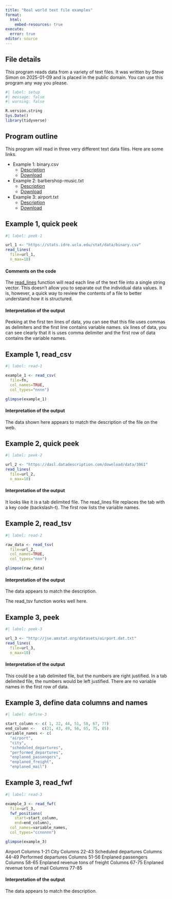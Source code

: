 ```yaml
---
title: "Real world text file examples"
format: 
  html:
    embed-resources: true
execute: 
  error: true
editor: source
---
```


## File details

This program reads data from a variety of text files. It was written by Steve Simon on 2025-01-09 and is placed in the public domain. You can use this program any way you please.

```r
#| label: setup
#| message: false
#| warning: false

R.version.string
Sys.Date()
library(tidyverse)
```

## Program outline

This program will read in three very different text data files. Here are some links.

-   Example 1: binary.csv
    -   [Description][ref01]
    -   [Download][ref02]
-   Example 2: barbershop-music.txt
    -   [Description][ref03]
    -   [Download][ref04]
-   Example 3: airport.txt
    -   [Description][ref05]
    -   [Download][ref06]

[ref01]: https://stats.idre.ucla.edu/r/dae/logit-regression/
[ref02]: https://stats.idre.ucla.edu/stat/data/binary.csv
[ref03]: https://dasl.datadescription.com/datafile/barbershop-music/
[ref04]: https://dasl.datadescription.com/download/data/3061
[ref05]: http://jse.amstat.org/datasets/airport.txt
[ref06]: http://jse.amstat.org/datasets/airport.dat.txt

## Example 1, quick peek

```r
#| label: peek-1

url_1 <- "https://stats.idre.ucla.edu/stat/data/binary.csv"
read_lines(
  file=url_1, 
  n_max=10)
```

#### Comments on the code

The [read_lines][ref07] function will read each line of the text file into a single string vector. This doesn't allow you to separate out the individual data values. It is, however, a quick way to review the contents of a file to better understand how it is structured. 

[ref07]: https://readr.tidyverse.org/reference/read_lines.html

#### Interpretation of the output

Peeking at the first ten lines of data, you can see that this file uses commas as delimiters and the first line contains variable names. six lines of data, you can see clearly that it is uses comma delimiter and the first row of data contains the variable names.

## Example 1, read_csv

```r
#| label: read-1

example_1 <- read_csv(
  file=fn,
  col_names=TRUE,
  col_types="nnnn")

glimpse(example_1)
```

#### Interpretation of the output

The data shown here appears to match the description of the file on the web.


## Example 2, quick peek

```r
#| label: peek-2

url_2 <- "https://dasl.datadescription.com/download/data/3061"
read_lines(
  file=url_2,
  n_max=10)
```

#### Interpretation of the output

It looks like it is a tab delimited file. The read_lines file replaces the tab with a key code (backslash-t). The first row lists the variable names.

## Example 2, read_tsv

```r
#| label: read-2

raw_data <- read_tsv(
  file=url_2,
  col_names=TRUE,
  col_types="nnn")

glimpse(raw_data)
```

#### Interpretation of the output

The data appears to match the description.

The read_tsv function works well here.

## Example 3, peek

```r
#| label: peek-3

url_3 <- "http://jse.amstat.org/datasets/airport.dat.txt"
read_lines(
  file=url_3,
  n_max=10)
```

#### Interpretation of the output

This could be a tab delimited file, but the numbers are right justified. In a tab delimited file, the numbers would be left justified. There are no variable names in the first row of data.

## Example 3, define data columns and names

```r
#| label: define-3

start_column <- c( 1, 22, 44, 51, 58, 67, 77)
end_column <-   c(21, 43, 49, 56, 65, 75, 85)
variable_names <- c(
  "airport",
  "city",
  "scheduled_departures",
  "performed_departures",
  "enplaned_passengers",
  "enplaned_freight",
  "enplaned_mail")
```

## Example 3, read_fwf

```r
#| label: read-3

example_3 <- read_fwf(
  file=url_3, 
  fwf_positions(
    start=start_column, 
    end=end_column),
  col_names=variable_names,
  col_types="ccnnnnn")

glimpse(example_3)
```

Airport                               Columns 1-21
City                                  Columns 22-43 
Scheduled departures                  Columns 44-49 
Performed departures                  Columns 51-56
Enplaned passengers                   Columns 58-65
Enplaned revenue tons of freight      Columns 67-75
Enplaned revenue tons of mail         Columns 77-85


#### Interpretation of the output

The data appears to match the description.
